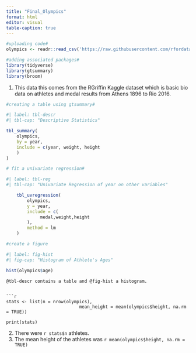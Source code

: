 ```yaml
---
title: "Final_Olympics"
format: html
editor: visual
table-caption: true
---
```


```r
#uploading code#
olympics <- readr::read_csv('https://raw.githubusercontent.com/rfordatascience/tidytuesday/master/data/2024/2024-08-06/olympics.csv')

#adding associated packages#
library(tidyverse)
library(gtsummary)
library(broom)
```

1.  This data this comes from the RGriffin Kaggle dataset which is basic bio data on athletes and medal results from Athens 1896 to Rio 2016.

```r
#creating a table using gtsummary#

#| label: tbl-descr
#| tbl-cap: "Descriptive Statistics"

tbl_summary(
	olympics,
	by = year,
	include = c(year, weight, height
	)
)

```

```r
# fit a univariate regression#

#| label: tbl-reg
#| tbl-cap: "Univariate Regression of year on other variables"

	tbl_uvregression(
		olympics,
		y = year,
		include = c(
			 medal,weight,height
		),
		method = lm
	)
```

```r

#create a figure

#| label: fig-hist
#| fig-cap: "Histogram of Athlete's Ages"

hist(olympics$age)


```
```
@tbl-descr contains a table and @fig-hist a histogram.


```r

stats <- list(n = nrow(olympics),
							mean_height = mean(olympics$height, na.rm = TRUE))

print(stats)

```

2.  There were `r stats$n` athletes.
3.  The mean height of the athletes was `r mean(olympics$height, na.rm = TRUE)`
